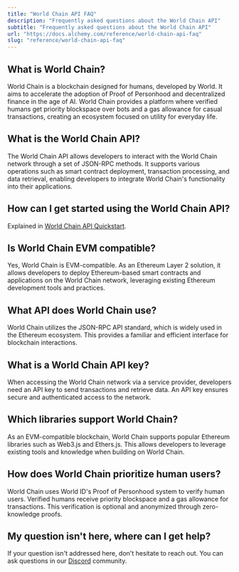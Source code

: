 ```yaml
---
title: "World Chain API FAQ"
description: "Frequently asked questions about the World Chain API"
subtitle: "Frequently asked questions about the World Chain API"
url: "https://docs.alchemy.com/reference/world-chain-api-faq"
slug: "reference/world-chain-api-faq"
---
```


## What is World Chain?

World Chain is a blockchain designed for humans, developed by World. It aims to accelerate the adoption of Proof of Personhood and decentralized finance in the age of AI. World Chain provides a platform where verified humans get priority blockspace over bots and a gas allowance for casual transactions, creating an ecosystem focused on utility for everyday life.

## What is the World Chain API?

The World Chain API allows developers to interact with the World Chain network through a set of JSON-RPC methods. It supports various operations such as smart contract deployment, transaction processing, and data retrieval, enabling developers to integrate World Chain's functionality into their applications.

## How can I get started using the World Chain API?

Explained in [World Chain API Quickstart](/reference/worldchain-api-quickstart).

## Is World Chain EVM compatible?

Yes, World Chain is EVM-compatible. As an Ethereum Layer 2 solution, it allows developers to deploy Ethereum-based smart contracts and applications on the World Chain network, leveraging existing Ethereum development tools and practices.

## What API does World Chain use?

World Chain utilizes the JSON-RPC API standard, which is widely used in the Ethereum ecosystem. This provides a familiar and efficient interface for blockchain interactions.

## What is a World Chain API key?

When accessing the World Chain network via a service provider, developers need an API key to send transactions and retrieve data. An API key ensures secure and authenticated access to the network.

## Which libraries support World Chain?

As an EVM-compatible blockchain, World Chain supports popular Ethereum libraries such as Web3.js and Ethers.js. This allows developers to leverage existing tools and knowledge when building on World Chain.

## How does World Chain prioritize human users?

World Chain uses World ID's Proof of Personhood system to verify human users. Verified humans receive priority blockspace and a gas allowance for transactions. This verification is optional and anonymized through zero-knowledge proofs.

## My question isn't here, where can I get help?

If your question isn't addressed here, don't hesitate to reach out. You can ask questions in our [Discord](https://alchemy.com/discord) community.
